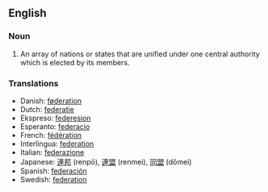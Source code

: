 ==English==

===Noun===
{{en-noun-reg}}

#An array of nations or states that are unified under one central authority which is elected by its members.

===Translations===
*Danish: [[føderation]] {{c}}
*Dutch: [[federatie]] {{f}}
*Ekspreso: [[federesion]]
*Esperanto: [[federacio]]
*French: [[fédération]] {{f}}
*Interlingua: [[federation]]
*Italian: [[federazione]] {{f}}
*Japanese: [[連邦]] (renpō), [[連盟]] (renmei), [[同盟]] (dōmei)
*Spanish: [[federación]]
*Swedish: [[federation]]